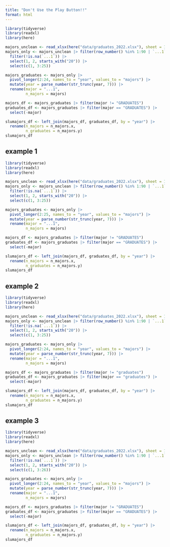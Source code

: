 ```yaml
---
title: "Don't Use the Play Button!!"
format: html
---
```


```r
library(tidyverse)
library(readxl)
library(here)

majors_unclean <- read_xlsx(here("data/graduates_2022.xlsx"), sheet = 1, skip = 1)
majors_only <- majors_unclean |> filter(row_number() %in% 1:90 | `...1` == "GRADUATES") |>
  filter(!is.na(`...1`)) |>
  select(1, 2, starts_with("20")) |>
  select(c(1, 3:25))

majors_graduates <- majors_only |>
  pivot_longer(2:24, names_to = "year", values_to = "majors") |>
  mutate(year = parse_number(str_trunc(year, 7))) |>
  rename(major = "...1", 
         n_majors = majors)

majors_df <- majors_graduates |> filter(major != "GRADUATES")
graduates_df <- majors_graduates |> filter(major == "GRADUATES") |>
  select(-major)

slumajors_df <- left_join(majors_df, graduates_df, by = "year") |> 
  rename(n_majors = n_majors.x,
         n_graduates = n_majors.y)
slumajors_df
```


## example 1

```r
library(tidyverse)
library(readxl)
library(here)

majors_unclean <- read_xlsx(here("data/graduates_2022.xlsx"), sheet = 1, skip = 1)
majors_only <- majors_unclean |> filter(row_number() %in% 1:90 | `...1` == "GRADUATES") |>
  filter(!is.na(`...1`)) |>
  select(1, 2, starts_with("20")) |>
  select(c(1, 3:25))

majors_graduates <- majors_only |>
  pivot_longer(2:25, names_to = "year", values_to = "majors") |>
  mutate(year = parse_number(str_trunc(year, 7))) |>
  rename(major = "...1", 
         n_majors = majors)

majors_df <- majors_graduates |> filter(major != "GRADUATES")
graduates_df <- majors_graduates |> filter(major == "GRADUATES") |>
  select(-major)

slumajors_df <- left_join(majors_df, graduates_df, by = "year") |> 
  rename(n_majors = n_majors.x,
         n_graduates = n_majors.y)
slumajors_df
```

## example 2

```r
library(tidyverse)
library(readxl)
library(here)

majors_unclean <- read_xlsx(here("data/graduates_2022.xlsx"), sheet = 1, skip = 1)
majors_only <- majors_unclean |> filter(row_number() %in% 1:90 | `...1` == "GRADUATES") |>
  filter(!is.na(`...1`)) |>
  select(1, 2, starts_with("20")) |>
  select(c(1, 3:25))

majors_graduates <- majors_only |>
  pivot_longer(2:24, names_to = "year", values_to = "majors") |>
  mutate(year = parse_number(str_trunc(year, 7))) |>
  rename(major = "...1", 
         n_majors = majors)

majors_df <- majors_graduates |> filter(major != "graduates")
graduates_df <- majors_graduates |> filter(major == "graduates") |>
  select(-major)

slumajors_df <- left_join(majors_df, graduates_df, by = "year") |> 
  rename(n_majors = n_majors.x,
         n_graduates = n_majors.y)
slumajors_df
```



## example 3

```r
library(tidyverse)
library(readxl)
library(here)

majors_unclean <- read_xlsx(here("data/graduates_2022.xlsx"), sheet = 1, skip = 1)
majors_only <- majors_unclean |> filter(row_number() %in% 1:90 | `...1` == "GRADUATES") |>
  filter(!is.na(`...1`)) |>
  select(1, 2, starts_with("20")) |>
  select(c(1, 3:26))

majors_graduates <- majors_only |>
  pivot_longer(2:24, names_to = "year", values_to = "majors") |>
  mutate(year = parse_number(str_trunc(year, 7))) |>
  rename(major = "...1", 
         n_majors = majors)

majors_df <- majors_graduates |> filter(major != "GRADUATES")
graduates_df <- majors_graduates |> filter(major == "GRADUATES") |>
  select(-major)

slumajors_df <- left_join(majors_df, graduates_df, by = "year") |> 
  rename(n_majors = n_majors.x,
         n_graduates = n_majors.y)
slumajors_df
```
